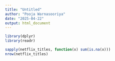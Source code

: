 ```yaml
---
title: "Untitled"
author: "Pooja Warnasooriya"
date: "2025-04-22"
output: html_document
---
```


```r
library(dplyr)
library(readr)

sapply(netflix_titles, function(x) sum(is.na(x)))
nrow(netflix_titles)



```

